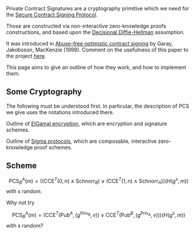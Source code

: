Private Contract Signatures are a cryptography primitive which we need for the [[Secure Contract Signing Protocol]].

Those are constructed via non-interactive zero-knowledge proofs constructions, and based upon the [http://en.wikipedia.org/wiki/Decisional_Diffie%E2%80%93Hellman_assumption Decisional Diffie-Hellman] assumption.

It was introduced in [http://citeseerx.ist.psu.edu/viewdoc/summary?doi=10.1.1.118.4142 Abuse-free optimistic contract signing] by Garay, Jakobsson, MacKenzie (1999).
Comment on the usefulness of this paper to the project [[GarayJakobssonMackenzie|here]]. 

This page aims to give an outline of how they work, and how to implement them.

== Some Cryptography ==

The following must be understood first. In particular, the description of PCS we give uses the notations introduced there.

Outline of [[ElGamalSchnorr|ElGamal encryption]], which are encryption and signature schemes.

Outline of [[Sigma_Protocols|Sigma protocols]], which are composable, interactive zero-knowledge proof schemes.

== Scheme ==



:<math>\textrm{PCS}_B^A(m)=\left((\textrm{CCE}^T(0,n)\wedge\textrm{Schnorr}_B)\vee(\textrm{CCE}^T(1,n)\wedge\textrm{Schnorr}_A)\right)(H(g^s,m))</math>
with s random.

Why not try
:<math>\textrm{PCS}_B^A(m)=\left(\textrm{CCE}^T(\textrm{Pub}^A,(g^{\textrm{Priv}_B},v))\vee\textrm{CCE}^T(\textrm{Pub}^B,(g^{\textrm{Priv}_A},v))\right)(H(g^s,m))</math>
with s random?